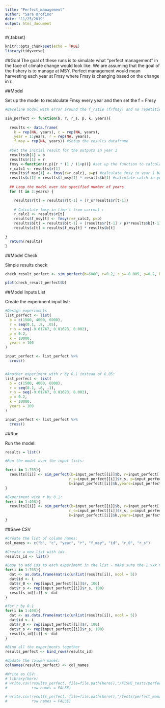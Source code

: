---
title: "Perfect_management"
author: "Sara Orofino"
date: "11/25/2019"
output: html_document
---

#{.tabset}
```{r setup, include=FALSE}
knitr::opts_chunk$set(echo = TRUE)
library(tidyverse)
```

##Goal
The goal of these runs is to simulate what "perfect management" in the face of climate change would look like. We are assuming that the goal of the fishery is to manage at MSY. Perfect management would mean harvesting each year at Fmsy where Fmsy is changing based on the change in r. 

##Model

Set up the model to recalculate Fmsy every year and then set the f = Fmsy
```{r model}
#Baseline model with error around the f_ratio (f/fmsy) and no repetition of the stock assessment process for the duration of the simulation:

sim_perfect <- function(b, r, r_s, p, k, years){
  
  results <- data.frame(
    b = rep(NA, years), c = rep(NA, years), 
    year = 1:years, r = rep(NA, years), 
    f_msy = rep(NA, years)) #Setup the results dataframe 
  
  #Set the initial result for the outputs in year 1
  results$b[1] = b
  results$r[1] = r
  fmsy <-function(r,p){r * (1 / (1+p))} #set up the function to calculate Fmsy based on growth (r) and shape parameter (p)
  r_calc1 <- results$r[1]
  results$f_msy[1] <- fmsy(r=r_calc1, p=p) #calculate fmsy in year 1 based on historical parameters
  results$c[1] = results$f_msy[1] * results$b[1] #calculate catch in year one based on f_msy
  
  ## Loop the model over the specified number of years
  for (t in 2:years) {

    results$r[t] = results$r[t-1] + (r_s*results$r[t-1]) 
    
    # Calculate fmsy in time t from current r 
    r_calc2 <- results$r[t]
    results$f_msy[t] <- fmsy(r=r_calc2, p=p)
    results$b[t] = results$b[t-1] + (results$r[t-1] / p)*results$b[t-1]*(1 - ((results$b[t-1]/k) ^ p))-results$c[t-1]
    results$c[t] = results$f_msy[t] * results$b[t]

}
  return(results)
}
```

##Model Check

Simple results check:
```{r simple-check-fratio-error}

check_result_perfect <- sim_perfect(b=6000, r=0.2, r_s=-0.005, p=0.2, k=10000, years=100)

plot(check_result_perfect$b)
```

##Model Inputs List

Create the experiment input list:
```{r experiment-inputs}

#Design experiments
list_perfect <- list(
  b = c(1500, 4000, 6000),
  r = seq(0.1, .8, .05),
  r_s = seq(-0.01767, 0.01623, 0.002), 
  p = 0.2,
  k = 10000,
  years = 100
)

input_perfect <- list_perfect %>%
  cross()


#Another experiment with r by 0.1 instead of 0.05:
list_perfect <- list(
  b = c(1500, 4000, 6000),
  r = seq(0.1, .8, .1),
  r_s = seq(-0.01767, 0.01623, 0.002), 
  p = 0.2,
  k = 10000,
  years = 100
)

input_perfect <- list_perfect %>%
  cross()
```


##Run

Run the model:
```{r run}

results = list()

#Run the model over the input lists:

for(i in 1:765){
  results[[i]] <- sim_perfect(b=input_perfect[[i]]$b, r=input_perfect[[i]]$r,
                             r_s=input_perfect[[i]]$r_s, p=input_perfect[[i]]$p,
                             k=input_perfect[[i]]$k,years=input_perfect[[i]]$years)
}

#Experiment with r by 0.1:
for(i in 1:408){
  results[[i]] <- sim_perfect(b=input_perfect[[i]]$b, r=input_perfect[[i]]$r,
                             r_s=input_perfect[[i]]$r_s, p=input_perfect[[i]]$p,
                             k=input_perfect[[i]]$k,years=input_perfect[[i]]$years)
}
```

##Save CSV
```{r save-csv}

#Create the list of column names:
col_names <- c("b", "c", "year", "r", "f_msy", "id", "r_0", "r_s")

#Create a new list with ids
results_id <- list()

#Loop to add ids to each experiment in the list - make sure the 1:xxx matches the number of lists in the results
for(i in 1:765){
  dat <- as.data.frame(matrix(unlist(results[i]), ncol = 5))
  dat$id <- i
  dat$r_0 <- rep(input_perfect[[i]]$r, 100)
  dat$r_s <- rep(input_perfect[[i]]$r_s, 100)
  results_id[[i]] <- dat
}

#for r by 0.1
for(i in 1:408){
  dat <- as.data.frame(matrix(unlist(results[i]), ncol = 5))
  dat$id <- i
  dat$r_0 <- rep(input_perfect[[i]]$r, 100)
  dat$r_s <- rep(input_perfect[[i]]$r_s, 100)
  results_id[[i]] <- dat
}

#Bind all the experiments together
results_perfect <- bind_rows(results_id)

#Update the column names:
colnames(results_perfect) <- col_names

#Write as CSV:
# library(here)
# write.csv(results_perfect, file=file.path(here(),"/FISHE_tests/perfect_management/csv_results/perfect.csv"),
#           row.names = FALSE)

# write.csv(results_perfect, file=file.path(here(),"/Tests/perfect_management/csv_results/perfect_r0.1.csv"),
#           row.names = FALSE)

```
